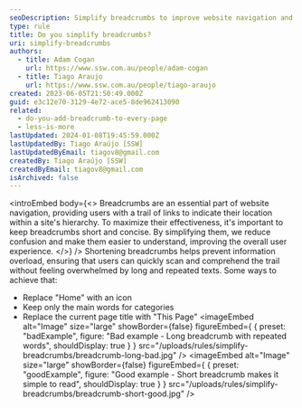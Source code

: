 ```yaml
---
seoDescription: Simplify breadcrumbs to improve website navigation and user experience by reducing information overload and emphasizing primary categories.
type: rule
title: Do you simplify breadcrumbs?
uri: simplify-breadcrumbs
authors:
  - title: Adam Cogan
    url: https://www.ssw.com.au/people/adam-cogan
  - title: Tiago Araujo
    url: https://www.ssw.com.au/people/tiago-araujo
created: 2023-06-05T21:50:49.000Z
guid: e3c12e70-3129-4e72-ace5-8de962413090
related:
  - do-you-add-breadcrumb-to-every-page
  - less-is-more
lastUpdated: 2024-01-08T19:45:59.000Z
lastUpdatedBy: Tiago Araújo [SSW]
lastUpdatedByEmail: tiagov8@gmail.com
createdBy: Tiago Araújo [SSW]
createdByEmail: tiagov8@gmail.com
isArchived: false
---
```


<introEmbed
  body={<>
Breadcrumbs are an essential part of website navigation, providing users with a trail of links to indicate their location within a site's hierarchy. To maximize their effectiveness, it's important to keep breadcrumbs short and concise. By simplifying them, we reduce confusion and make them easier to understand, improving the overall user experience.
  </>}
/>
Shortening breadcrumbs helps prevent information overload, ensuring that users can quickly scan and comprehend the trail without feeling overwhelmed by long and repeated texts. Some ways to achieve that:

- Replace "Home" with an icon
- Keep only the main words for categories
- Replace the current page title with "This Page"
<imageEmbed
  alt="Image"
  size="large"
  showBorder={false}
  figureEmbed={ {
    preset: "badExample",
    figure: "Bad example - Long breadcrumb with repeated words",
    shouldDisplay: true
  } }
  src="/uploads/rules/simplify-breadcrumbs/breadcrumb-long-bad.jpg"
/>
<imageEmbed
  alt="Image"
  size="large"
  showBorder={false}
  figureEmbed={ {
    preset: "goodExample",
    figure: "Good example - Short breadcrumb makes it simple to read",
    shouldDisplay: true
  } }
  src="/uploads/rules/simplify-breadcrumbs/breadcrumb-short-good.jpg"
/>
